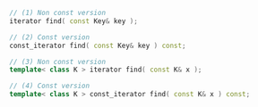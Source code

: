 ```cpp
// (1) Non const version
iterator find( const Key& key );

// (2) Const version
const_iterator find( const Key& key ) const;

// (3) Non const version
template< class K > iterator find( const K& x );

// (4) Const version
template< class K > const_iterator find( const K& x ) const;
```